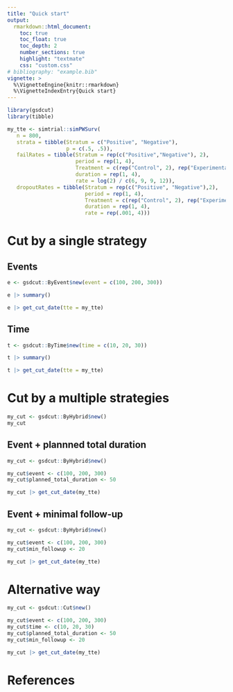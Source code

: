 ```yaml
---
title: "Quick start"
output:
  rmarkdown::html_document:
    toc: true
    toc_float: true
    toc_depth: 2
    number_sections: true
    highlight: "textmate"
    css: "custom.css"
# bibliography: "example.bib"
vignette: >
  %\VignetteEngine{knitr::rmarkdown}
  %\VignetteIndexEntry{Quick start}
---
```


```r
library(gsdcut)
library(tibble)
```

```r
my_tte <- simtrial::simPWSurv(
   n = 800,
   strata = tibble(Stratum = c("Positive", "Negative"),
                   p = c(.5, .5)),
   failRates = tibble(Stratum = rep(c("Positive","Negative"), 2),
                      period = rep(1, 4),
                      Treatment = c(rep("Control", 2), rep("Experimental", 2)),
                      duration = rep(1, 4),
                      rate = log(2) / c(6, 9, 9, 12)),
   dropoutRates = tibble(Stratum = rep(c("Positive", "Negative"),2),
                         period = rep(1, 4),
                         Treatment = c(rep("Control", 2), rep("Experimental", 2)),
                         duration = rep(1, 4),
                         rate = rep(.001, 4)))
```


# Cut by a single strategy

## Events
```r
e <- gsdcut::ByEvent$new(event = c(100, 200, 300))

e |> summary()

e |> get_cut_date(tte = my_tte)
```

## Time
```r
t <- gsdcut::ByTime$new(time = c(10, 20, 30))

t |> summary()

t |> get_cut_date(tte = my_tte)
```

# Cut by a multiple strategies

```r
my_cut <- gsdcut::ByHybrid$new()
my_cut
```

## Event + plannned total duration
```r
my_cut <- gsdcut::ByHybrid$new()

my_cut$event <- c(100, 200, 300)
my_cut$planned_total_duration <- 50

my_cut |> get_cut_date(my_tte)
```

## Event + minimal follow-up
```r
my_cut <- gsdcut::ByHybrid$new()

my_cut$event <- c(100, 200, 300)
my_cut$min_followup <- 20

my_cut |> get_cut_date(my_tte)
```


# Alternative way

```r
my_cut <- gsdcut::Cut$new()

my_cut$event <- c(100, 200, 300)
my_cut$time <- c(10, 20, 30)
my_cut$planned_total_duration <- 50
my_cut$min_followup <- 20

my_cut |> get_cut_date(my_tte)
```


# References
